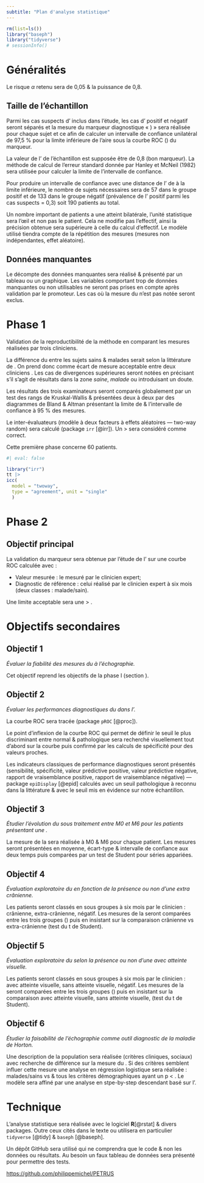 ```yaml
---
subtitle: "Plan d'analyse statistique"
---
```


```r
rm(list=ls())
library("baseph")
library("tidyverse")
# sessionInfo()
```

# Généralités

Le risque $\alpha$ retenu sera de 0,05 & la puissance de 0,8.

## Taille de l'échantillon

Parmi les cas suspects d’\gls{acg} inclus dans l’étude, les cas d'\gls{acg} positif et \gls{acg} négatif seront séparés et la mesure du marqueur diagnostique « \gls{dgno}) » sera réalisée pour chaque sujet et ce afin de calculer un intervalle de confiance unilatéral de 97,5 % pour la limite inférieure de l'aire sous la courbe ROC
(\gls{auc}) du marqueur.

La valeur de l'\gls{auc} de l'échantillon est supposée être de 0,8 (bon marqueur).
La méthode de calcul de l'erreur standard donnée par Hanley et McNeil (1982) sera
utilisée pour calculer la limite de l'intervalle de confiance.

Pour produire un intervalle de confiance avec une distance de l'\gls{auc} de \num{0.075} à la limite inférieure, le nombre de sujets nécessaires sera de 57 dans le groupe \gls{acg} positif et de 133 dans le groupe \gls{acg} négatif (prévalence de l’\gls{acg} positif parmi les cas suspects = 0,3) soit 190 patients au total.

Un nombre important de patients a une atteint bilatérale, l’unité statistique sera l’œil et non pas le patient. Cela ne modifie pas l’effectif, ainsi la précision obtenue sera supérieure à celle du calcul d’effectif. Le modèle utilisé tiendra compte de la répétition des mesures (mesures non indépendantes, effet aléatoire).

## Données manquantes

Le décompte des données manquantes sera réalisé & présenté par un tableau ou un graphique. Les variables comportant trop de données manquantes ou non utilisables ne seront pas prises en compte après validation par le promoteur. Les cas où la mesure du \gls{dgno} n'est pas notée seront exclus. 

#  Phase 1

Validation de la reproductibilité de la méthode en comparant les mesures réalisées par trois cliniciens. 

La différence du \gls{dgno} entre les sujets sains & malades serait selon la littérature de \qty{2}{\mm}. On prend donc comme écart de mesure acceptable entre deux cliniciens \qty{1}{\mm}. Les cas de divergences supérieures seront notées en précisant s'il s'agit de résultats dans la zone *saine*, *malade* ou introduisant un doute.

Les résultats des trois examinateurs seront comparés globalement par un test des rangs de Kruskal-Wallis & présentées deux à deux par des diagrammes de Bland & Altman présentant la limite de \qty{1}{\mm} & l’intervalle de confiance à 95 % des mesures.

Le \gls{icc} inter-évaluateurs (modèle à deux facteurs à effets aléatoires --- two-way random) sera calculé (package `irr` [@irr]). Un \gls{icc} > \num{0.75} sera considéré comme correct.

Cette première phase concerne 60 patients. 

```r
#| eval: false

library("irr")
tt |> 
icc(
  model = "twoway", 
  type = "agreement", unit = "single"
  )
```

# Phase 2

## Objectif principal

La validation du marqueur sera obtenue par l'étude de l'\gls{auc} sur une courbe ROC calculée avec :

- Valeur mesurée : le \gls{dgno} mesuré par le clinicien expert;
- Diagnostic de référence : celui réalisé par le clinicien expert à six mois (deux classes : malade/sain).

Une limite acceptable sera une \gls{auc} > \num{0.8}. 

# Objectifs secondaires

## Objectif 1

*Évaluer la fiabilité des mesures du \gls{dgno} à l’échographie.*

Cet objectif reprend les objectifs de la phase I (section \ref{phase-1}). 

## Objectif 2
*Évaluer les performances diagnostiques du \gls{dgno} dans l’\gls{acg}.*

La courbe ROC sera tracée (package `pROC` [@proc]). 

Le point d’inflexion de la courbe ROC qui permet de définir le seuil le plus discriminant entre normal & pathologique sera recherché visuellement tout d'abord sur la courbe puis confirmé par les calculs de spécificité pour des valeurs proches. 

Les indicateurs classiques de performance diagnostiques seront présentés (sensibilité, spécificité, valeur prédictive positive, valeur prédictive négative, rapport de vraisemblance positive, rapport de vraisemblance négative) --- package `epiDisplay` [@epid] calculés avec un seuil pathologique à \qty{2}{\mm} reconnu dans la littérature & avec le seuil mis en évidence sur notre échantillon. 


## Objectif 3
*Étudier l’évolution du \gls{dgno} sous traitement entre M0 et M6 pour les patients présentant une \gls{acg}.*

La mesure de la \gls{dgno} sera réalisée à M0 & M6 pour chaque patient. Les mesures seront présentées en moyenne, écart-type & intervalle de confiance aux deux temps puis comparées par un test de Student pour séries appariées. 

## Objectif 4
*Évaluation exploratoire du \gls{dgno} en fonction de la présence ou non d’une \gls{acg} extra crânienne.*

Les patients seront classés en sous groupes à six mois par le clinicien : \gls{acg}
crânienne, \gls{acg} extra-crânienne, \gls{acg} négatif. Les mesures de la \gls{dgno} seront comparées entre les trois groupes (\gls{anova}) puis en insistant sur la comparaison \gls{acg} crânienne vs \gls{acg} extra-crânienne (test du t de Student).

## Objectif 5
*Évaluation exploratoire du \gls{dgno} selon la présence ou non d’une \gls{acg} avec atteinte visuelle.*

Les patients seront classés en sous groupes à six mois par le clinicien : \gls{acg} avec atteinte visuelle, \gls{acg} sans atteinte visuelle, \gls{acg} négatif. Les mesures de la \gls{dgno} seront comparées entre les trois groupes (\gls{anova}) puis en insistant sur la comparaison \gls{acg} avec
atteinte visuelle, \gls{acg} sans atteinte visuelle, (test du t de Student).

## Objectif 6
*Étudier la faisabilité de l’échographie comme outil diagnostic de la maladie de Horton.*

Une description de la population sera réalisée (critères cliniques, sociaux\dots) avec recherche de différence sur la mesure du \gls{dgno}. Si des critères semblent influer cette mesure une analyse en régression logistique sera réalisée : malades/sains vs \gls{dgno} & tous les critères démographiques ayant un p < \num{0.2}. Le modèle sera affiné par une analyse en stpe-by-step descendant basé sur l'\textsc{aic}.

# Technique {.appendix}

L'analyse statistique sera réalisée avec le logiciel **R**[@rstat] & divers packages. Outre ceux cités dans le texte ou utilisera en particulier `tidyverse` [@tidy] & `baseph` [@baseph].

Un dépôt GitHub sera utilisé qui ne comprendra que le code & non les données ou résultats. Au besoin un faux tableau de données sera présenté pour permettre des tests.

<https://github.com/philippemichel/PETRUS>


\printglossaries

\addcontentsline{toc}{chapter}{C. Bibliographie}
